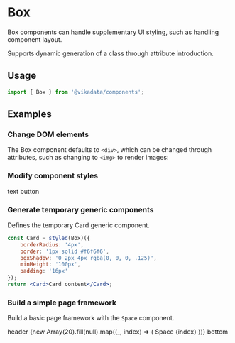 
<Meta title="en/components/Box" />

# Box

Box components can handle supplementary UI styling, such as handling component layout.

Supports dynamic generation of a class through attribute introduction.

## Usage

```jsx
import { Box } from '@vikadata/components';
```
## Examples

### Change DOM elements

The Box component defaults to `<div>`, which can be changed through attributes, such as changing to `<img>` to render images:

<Canvas>
  <Box as="img" alt="首页火箭.png" src="https://s2.vika.ltd/2020/05/%E9%A6%96%E9%A1%B5%E7%81%AB%E7%AE%AD.png"/>
</Canvas>


### Modify component styles


<Canvas>
<Box as="span" padding="24px" border="1px dashed #ccc">
  <TextButton>
    text button
  </TextButton>
</Box>
</Canvas>

### Generate temporary generic components

Defines the temporary Card generic component.

```jsx
const Card = styled(Box)({
    borderRadius: '4px',
    border: '1px solid #f6f6f6',
    boxShadow: '0 2px 4px rgba(0, 0, 0, .125)',
    minHeight: '100px',
    padding: '16px'
});
return <Card>Card content</Card>;
```


### Build a simple page framework

Build a basic page framework with the `Space` component.

<Canvas>
<Box
  display="flex"
  flexDirection="column"
>
  <Box width="100%" minHeight="80px" lineHeight="80px" bg="#F4E9FE" textAlign="center">header</Box>
  <Box bg="#E4C5FB" textAlign="center" padding="32px 16px">
    <Space size={[16, 32]} wrap>
      {new Array(20).fill(null).map((_, index) => (
        <Box
          key={index}
          width="120px"
          height="80px"
          border="1px solid #ccc"
          textAlign="center"
          lineHeight="80px"
          bg="#fff"
        >
          Space {index}
        </Box>
      ))}
    </Space>
  </Box>
  <Box width="100%"  minHeight="80px" lineHeight="80px" bg="#F4E9FE" textAlign="center">bottom</Box>
</Box>
</Canvas>





